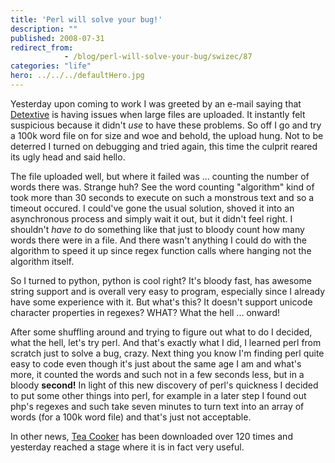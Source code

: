 ```yaml
---
title: 'Perl will solve your bug!'
description: ""
published: 2008-07-31
redirect_from: 
            - /blog/perl-will-solve-your-bug/swizec/87
categories: "life"
hero: ../../../defaultHero.jpg
---
```

Yesterday upon coming to work I was greeted by an e-mail saying that [Detextive](http://detextive.net) is having issues when large files are uploaded. It instantly felt suspicious because it didn't _use_ to have these problems. So off I go and try a 100k word file on for size and woe and behold, the upload hung. Not to be deterred I turned on debugging and tried again, this time the culprit reared its ugly head and said hello.

The file uploaded well, but where it failed was ... counting the number of words there was. Strange huh? See the word counting "algorithm" kind of took more than 30 seconds to execute on such a monstrous text and so a timeout occured. I could've gone the usual solution, shoved it into an asynchronous process and simply wait it out, but it didn't feel right. I shouldn't _have to_ do something like that just to bloody count how many words there were in a file. And there wasn't anything I could do with the algorithm to speed it up since regex function calls where hanging not the algorithm itself.

So I turned to python, python is cool right? It's bloody fast, has awesome string support and is overall very easy to program, especially since I already have some experience with it. But what's this? It doesn't support unicode character properties in regexes? WHAT? What the hell ... onward!

After some shuffling around and trying to figure out what to do I decided, what the hell, let's try perl. And that's exactly what I did, I learned perl from scratch just to solve a bug, crazy. Next thing you know I'm finding perl quite easy to code even though it's just about the same age I am and what's more, it counted the words and such not in a few seconds less, but in a bloody **second!** In light of this new discovery of perl's quickness I decided to put some other things into perl, for example in a later step I found out php's regexes and such take seven minutes to turn text into an array of words (for a 100k word file) and that's just not acceptable.

In other news, [Tea Cooker](http://kde-look.org/content/show.php/Tea+Cooker?content=85564) has been downloaded over 120 times and yesterday reached a stage where it is in fact very useful.